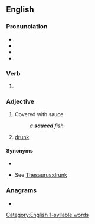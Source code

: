 ==English==

===Pronunciation===
* {{audio|en|En-au-sauced.ogg|Audio (AU)}}
* {{rhymes|en|ɒst}}
* {{rhymes|en|ɔːst}}
* {{audio|en|LL-Q1860 (eng)-I learned some phrases-sauced.wav|Audio (UK)}}

===Verb===
{{head|en|verb form}}

# {{en-past of|sauce}}

===Adjective===
{{en-adj}}

# {{lb|en|cooking}} Covered with sauce.
#: ''a '''sauced''' fish''
# {{lb|en|slang}} [[drunk]].

====Synonyms====
* {{sense|covered with sauce}}
* {{sense|drunk}} See [[Thesaurus:drunk]]

===Anagrams===
* {{anagrams|en|a=acdesu|caused}}

[[Category:English 1-syllable words]]
